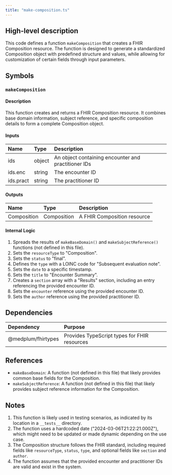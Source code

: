 ```yaml
---
title: "make-composition.ts"
---
```


## High-level description
This code defines a function `makeComposition` that creates a FHIR Composition resource. The function is designed to generate a standardized Composition object with predefined structure and values, while allowing for customization of certain fields through input parameters.

## Symbols

### `makeComposition`
#### Description
This function creates and returns a FHIR Composition resource. It combines base domain information, subject reference, and specific composition details to form a complete Composition object.

#### Inputs
| Name | Type | Description |
|:-----|:-----|:------------|
| ids | object | An object containing encounter and practitioner IDs |
| ids.enc | string | The encounter ID |
| ids.pract | string | The practitioner ID |

#### Outputs
| Name | Type | Description |
|:-----|:-----|:------------|
| Composition | Composition | A FHIR Composition resource |

#### Internal Logic
1. Spreads the results of `makeBaseDomain()` and `makeSubjectReference()` functions (not defined in this file).
2. Sets the `resourceType` to "Composition".
3. Sets the `status` to "final".
4. Defines the `type` with a LOINC code for "Subsequent evaluation note".
5. Sets the `date` to a specific timestamp.
6. Sets the `title` to "Encounter Summary".
7. Creates a `section` array with a "Results" section, including an entry referencing the provided encounter ID.
8. Sets the `encounter` reference using the provided encounter ID.
9. Sets the `author` reference using the provided practitioner ID.

## Dependencies
| Dependency | Purpose |
|:-----------|:--------|
| @medplum/fhirtypes | Provides TypeScript types for FHIR resources |

## References
- `makeBaseDomain`: A function (not defined in this file) that likely provides common base fields for the Composition.
- `makeSubjectReference`: A function (not defined in this file) that likely provides subject reference information for the Composition.

## Notes
1. This function is likely used in testing scenarios, as indicated by its location in a `__tests__` directory.
2. The function uses a hardcoded date ("2024-03-06T21:22:21.000Z"), which might need to be updated or made dynamic depending on the use case.
3. The Composition structure follows the FHIR standard, including required fields like `resourceType`, `status`, `type`, and optional fields like `section` and `author`.
4. The function assumes that the provided encounter and practitioner IDs are valid and exist in the system.